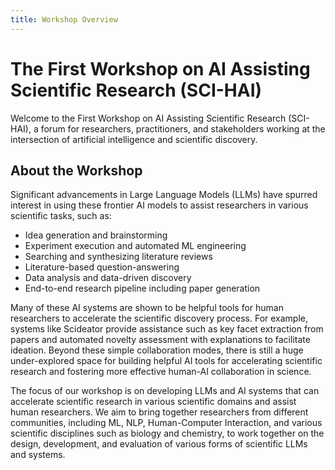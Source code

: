 ```yaml
---
title: Workshop Overview
---
```


# The First Workshop on AI Assisting Scientific Research (SCI-HAI)

Welcome to the First Workshop on AI Assisting Scientific Research (SCI-HAI), a forum for researchers, practitioners, and stakeholders working at the intersection of artificial intelligence and scientific discovery.

## About the Workshop

Significant advancements in Large Language Models (LLMs) have spurred interest in using these frontier AI models to assist researchers in various scientific tasks, such as:

- Idea generation and brainstorming
- Experiment execution and automated ML engineering
- Searching and synthesizing literature reviews
- Literature-based question-answering
- Data analysis and data-driven discovery
- End-to-end research pipeline including paper generation

Many of these AI systems are shown to be helpful tools for human researchers to accelerate the scientific discovery process. For example, systems like Scideator provide assistance such as key facet extraction from papers and automated novelty assessment with explanations to facilitate ideation. Beyond these simple collaboration modes, there is still a huge under-explored space for building helpful AI tools for accelerating scientific research and fostering more effective human-AI collaboration in science.

The focus of our workshop is on developing LLMs and AI systems that can accelerate scientific research in various scientific domains and assist human researchers. We aim to bring together researchers from different communities, including ML, NLP, Human-Computer Interaction, and various scientific disciplines such as biology and chemistry, to work together on the design, development, and evaluation of various forms of scientific LLMs and systems.
